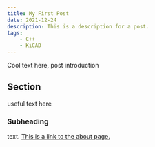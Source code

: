 ```yaml
---
title: My First Post
date: 2021-12-24
description: This is a description for a post.
tags:
    - C++
    - KiCAD
---
```

Cool text here, post introduction

## Section
useful text here

### Subheading
text.
[This is a link to the about page.](/about)